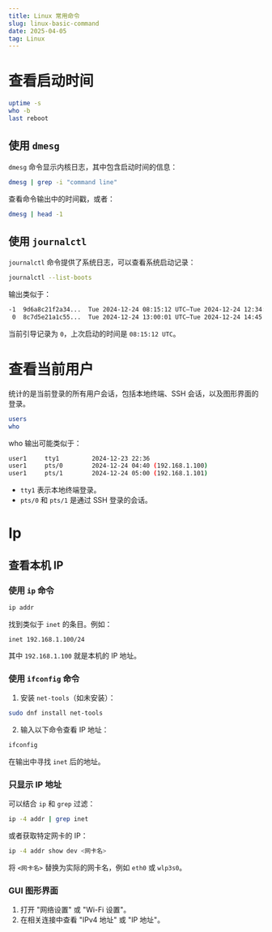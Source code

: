 ```yaml
---
title: Linux 常用命令
slug: linux-basic-command
date: 2025-04-05
tag: Linux
---
```


# 查看启动时间

```bash
uptime -s
who -b
last reboot
```

## 使用 `dmesg`
`dmesg` 命令显示内核日志，其中包含启动时间的信息：
```bash
dmesg | grep -i "command line"
```
查看命令输出中的时间戳，或者：
```bash
dmesg | head -1
```

## 使用 `journalctl`

`journalctl` 命令提供了系统日志，可以查看系统启动记录：
```bash
journalctl --list-boots
```
输出类似于：
```sh
-1  9d6a8c21f2a34...  Tue 2024-12-24 08:15:12 UTC—Tue 2024-12-24 12:34:56 UTC
 0  8c7d5e21a1c55...  Tue 2024-12-24 13:00:01 UTC—Tue 2024-12-24 14:45:00 UTC
```
当前引导记录为 `0`，上次启动的时间是 `08:15:12 UTC`。



# 查看当前用户

统计的是当前登录的所有用户会话，包括本地终端、SSH 会话，以及图形界面的登录。
```bash
users
who
```

who 输出可能类似于：
```sh
user1     tty1         2024-12-23 22:36
user1     pts/0        2024-12-24 04:40 (192.168.1.100)
user1     pts/1        2024-12-24 05:00 (192.168.1.101)
```
- `tty1` 表示本地终端登录。
- `pts/0` 和 `pts/1` 是通过 SSH 登录的会话。







# Ip

## 查看本机 IP

### 使用 `ip` 命令
```bash
ip addr
```
找到类似于 `inet` 的条目。例如：
```
inet 192.168.1.100/24
```
其中 `192.168.1.100` 就是本机的 IP 地址。




### 使用 `ifconfig` 命令

1. 安装 `net-tools`（如未安装）：
```bash
sudo dnf install net-tools
```

2. 输入以下命令查看 IP 地址：
```bash
ifconfig
```

在输出中寻找 `inet` 后的地址。




### 只显示 IP 地址
可以结合 `ip` 和 `grep` 过滤：
```bash
ip -4 addr | grep inet
```

或者获取特定网卡的 IP：
```bash
ip -4 addr show dev <网卡名>
```
将 `<网卡名>` 替换为实际的网卡名，例如 `eth0` 或 `wlp3s0`。



### GUI 图形界面
1. 打开 "网络设置" 或 "Wi-Fi 设置"。
2. 在相关连接中查看 "IPv4 地址" 或 "IP 地址"。
